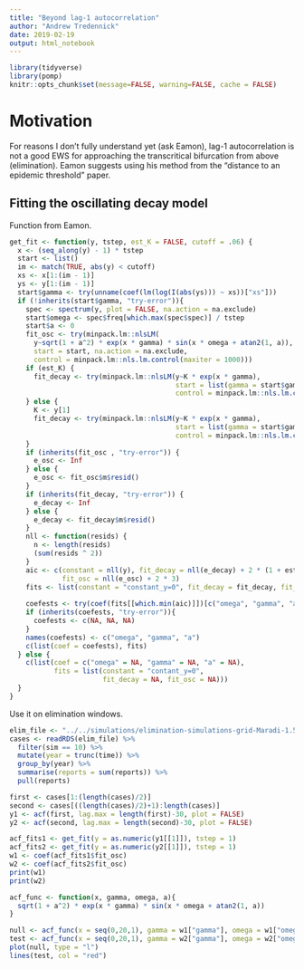 ```yaml
---
title: "Beyond lag-1 autocorrelation"
author: "Andrew Tredennick"
date: 2019-02-19
output: html_notebook
---
```


```r
library(tidyverse)
library(pomp)
knitr::opts_chunk$set(message=FALSE, warning=FALSE, cache = FALSE)
```

# Motivation
For reasons I don't fully understand yet (ask Eamon), lag-1 autocorrelation is not a good EWS for approaching the transcritical bifurcation from above (elimination).
Eamon suggests using his method from the "distance to an epidemic threshold" paper.

## Fitting the oscillating decay model

Function from Eamon.
```r
get_fit <- function(y, tstep, est_K = FALSE, cutoff = .06) {
  x <- (seq_along(y) - 1) * tstep
  start <- list()
  im <- match(TRUE, abs(y) < cutoff)
  xs <- x[1:(im - 1)]
  ys <- y[1:(im - 1)]
  start$gamma <- try(unname(coef(lm(log(I(abs(ys))) ~ xs))["xs"]))
  if (!inherits(start$gamma, "try-error")){
    spec <- spectrum(y, plot = FALSE, na.action = na.exclude)
    start$omega <- spec$freq[which.max(spec$spec)] / tstep
    start$a <- 0
    fit_osc <- try(minpack.lm::nlsLM(
      y~sqrt(1 + a^2) * exp(x * gamma) * sin(x * omega + atan2(1, a)),
      start = start, na.action = na.exclude,
      control = minpack.lm::nls.lm.control(maxiter = 1000)))
    if (est_K) {
      fit_decay <- try(minpack.lm::nlsLM(y~K * exp(x * gamma),
                                         start = list(gamma = start$gamma, K = y[1]), na.action = na.exclude,
                                         control = minpack.lm::nls.lm.control(maxiter = 1000)))
    } else {
      K <- y[1]
      fit_decay <- try(minpack.lm::nlsLM(y~K * exp(x * gamma),
                                         start = list(gamma = start$gamma),na.action = na.exclude,
                                         control = minpack.lm::nls.lm.control(maxiter = 1000)))
    }
    if (inherits(fit_osc , "try-error")) {
      e_osc <- Inf
    } else {
      e_osc <- fit_osc$m$resid()
    }
    if (inherits(fit_decay, "try-error")) {
      e_decay <- Inf
    } else {
      e_decay <- fit_decay$m$resid()
    }
    nll <- function(resids) {
      n <- length(resids)
      (sum(resids ^ 2))
    }
    aic <- c(constant = nll(y), fit_decay = nll(e_decay) + 2 * (1 + est_K),
             fit_osc = nll(e_osc) + 2 * 3)
    fits <- list(constant = "constant_y=0", fit_decay = fit_decay, fit_osc = fit_osc)
    
    coefests <- try(coef(fits[[which.min(aic)]])[c("omega", "gamma", "a")])
    if (inherits(coefests, "try-error")){
      coefests <- c(NA, NA, NA)
    }
    names(coefests) <- c("omega", "gamma", "a")
    c(list(coef = coefests), fits)
  } else {
    c(list(coef = c("omega" = NA, "gamma" = NA, "a" = NA),
           fits = list(constant = "contant_y=0",
                       fit_decay = NA, fit_osc = NA)))
  }
}
```

Use it on elimination windows.
```r
elim_file <- "../../simulations/elimination-simulations-grid-Maradi-1.5e-05.RDS"
cases <- readRDS(elim_file) %>%
  filter(sim == 10) %>%
  mutate(year = trunc(time)) %>%
  group_by(year) %>%
  summarise(reports = sum(reports)) %>%
  pull(reports)

first <- cases[1:(length(cases)/2)]
second <- cases[((length(cases)/2)+1):length(cases)]
y1 <- acf(first, lag.max = length(first)-30, plot = FALSE)
y2 <- acf(second, lag.max = length(second)-30, plot = FALSE)

acf_fits1 <- get_fit(y = as.numeric(y1[[1]]), tstep = 1)
acf_fits2 <- get_fit(y = as.numeric(y2[[1]]), tstep = 1)
w1 <- coef(acf_fits1$fit_osc)
w2 <- coef(acf_fits2$fit_osc)
print(w1)
print(w2)

acf_func <- function(x, gamma, omega, a){
  sqrt(1 + a^2) * exp(x * gamma) * sin(x * omega + atan2(1, a))
}

null <- acf_func(x = seq(0,20,1), gamma = w1["gamma"], omega = w1["omega"], a = w1["a"])
test <- acf_func(x = seq(0,20,1), gamma = w2["gamma"], omega = w2["omega"], a = w2["a"])
plot(null, type = "l")
lines(test, col = "red")
```



